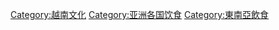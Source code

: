 {{Commonscat|Cuisine of Vietnam}}

[[Category:越南文化|Category:越南文化]]
[[Category:亚洲各国饮食|Category:亚洲各国饮食]]
[[Category:東南亞飲食|Category:東南亞飲食]]